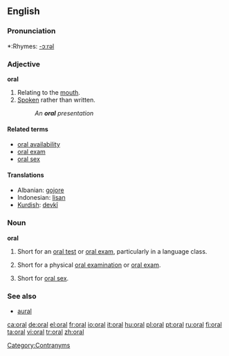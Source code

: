 ==English==

===Pronunciation===
*:Rhymes: [[Rhymes:English:-ɔːrəl|-ɔːrəl]]

[[Category:Contranyms]]

===Adjective===
'''oral'''

# Relating to the [[mouth]].
# [[spoken|Spoken]] rather than written.
#:''An '''oral''' presentation''

====Related terms====
*[[oral availability]]
*[[oral exam]]
*[[oral sex]]

====Translations====
*Albanian: [[gojore]]
*Indonesian: [[lisan]]
*[[Kurdish]]: [[devkî]]

===Noun===
'''oral'''

# {{countable}} Short for an [[oral test]] or [[oral exam]], particularly in a language class.
# {{countable}} Short for a physical [[oral examination]] or [[oral exam]].
# {{uncountable}} Short for [[oral sex]].

===See also===
*[[aural]]

[[ca:oral]]
[[de:oral]]
[[el:oral]]
[[fr:oral]]
[[io:oral]]
[[it:oral]]
[[hu:oral]]
[[pl:oral]]
[[pt:oral]]
[[ru:oral]]
[[fi:oral]]
[[ta:oral]]
[[vi:oral]]
[[tr:oral]]
[[zh:oral]]